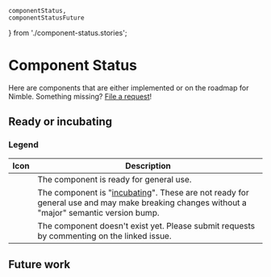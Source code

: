     componentStatus,
    componentStatusFuture
} from './component-status.stories';

<Meta title="Component Status" />

# Component Status

Here are components that are either implemented or on the roadmap for Nimble.
Something missing?
[File a request](https://github.com/ni/nimble/issues/new/choose)!

## Ready or incubating

<p>
    <Story of={componentStatus} />
</p>

### Legend

| Icon                                                             | Description                                                                                                                                                              |
| ---------------------------------------------------------------- | ------------------------------------------------------------------------------------------------------------------------------------------------------------------------ |
| <nimble-icon-check severity="success"></nimble-icon-check>       | The component is ready for general use.                                                                                                                                  |
| <nimble-icon-triangle severity="warning"></nimble-icon-triangle> | The component is "[incubating](/docs/incubating-docs--docs)". These are not ready for general use and may make breaking changes without a "major" semantic version bump. |
| <nimble-icon-xmark severity="error"></nimble-icon-xmark>         | The component doesn't exist yet. Please submit requests by commenting on the linked issue.                                                                               |

## Future work

<p>
    <Story of={componentStatusFuture} />
</p>
